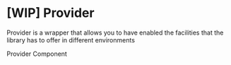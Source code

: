 

<Meta title="Components/Provider" />

# [WIP] Provider

Provider is a wrapper that allows you to have enabled the facilities that the library has to offer in different environments

<Canvas>
  <Story
    name="Provider Component"
    args={{ children: 'Provider Component' }}
  >
    <Provider>
      Provider Component
    </Provider> 
  </Story>
</Canvas>

